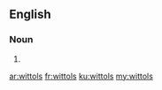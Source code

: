 ==English==

===Noun===
{{head|en|plural}}

# {{plural of|wittol|lang=en|nocat=1}}

[[ar:wittols]]
[[fr:wittols]]
[[ku:wittols]]
[[my:wittols]]